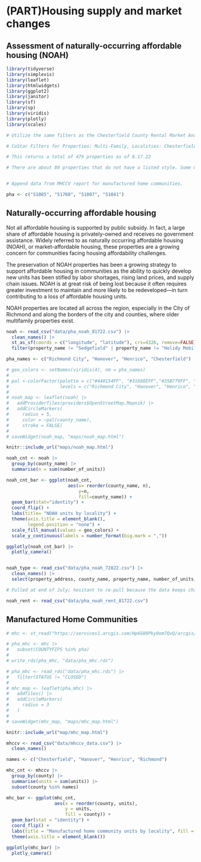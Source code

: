 # (PART)Housing supply and market changes {.unnumbered}

## Assessment of naturally-occurring affordable housing (NOAH){#part-2-4}

```r

library(tidyverse)
library(simplevis)
library(leaflet)
library(htmlwidgets)
library(ggplot2)
library(janitor)
library(sf)
library(sp)
library(viridis)
library(plotly)
library(scales)

# Utilize the same filters as the Chesterfield County Rental Market Analysis. I've changed the star rating to two or less, which coincides with CoStar's analysis.

# CoStar Filters for Properties: Multi-Family, Localities: Chesterfield, Hanover, Henrico,Richmond City; Construction status: Existing; Stars: 2 or less; Rent type: Market; Max Year Built: 1999; Building class: B, C, and Unclassified

# This returns a total of 479 properties as of 8.17.22

# There are about 80 properties that do not have a listed style. Some may be manufactured home parks. Consider removing property_name == Sedgefield, Holiday Mobile Home Park


# Append data from MHCCV report for manufactured home communities.

pha <- c("51085", "51760", "51087", "51041")

```
## Naturally-occurring affordable housing

Not all affordable housing is supported by public subsidy. In fact, a large share of affordable housing is privately-owned and receives no government assistance. Widely referred to as naturally occurring affordable housing (NOAH), or market-affordable housing, these properties are a growing concern for communities facing housing affordability challenges.

The preservation of NOAH properties has been a growing strategy to support affordable housing in communities as the ability to quickly develop new units has been stifled by labor shortages, rising land prices, and supply chain issues. NOAH is at great risk of being lost because it often requires greater investment to maintain and more likely to be redeveloped---in turn contributing to a loss of affordable housing units.

NOAH properties are located all across the region, especially in the City of Richmond and along the borders of the city and counties, where older multifamily properties exist.

```r

noah <- read_csv("data/pha_noah_81722.csv") |> 
  clean_names() |> 
  st_as_sf(coords = c("longitude", "latitude"), crs=4326, remove=FALSE) |> 
  filter(property_name != "Sedgefield" | property_name != "Holidy Mobile Home Park")

pha_names <- c("Richmond City", "Hanover", "Henrico", "Chesterfield")

# geo_colors <- setNames(viridis(4), nm = pha_names)
# 
# pal <-colorFactor(palette = c("#440154FF", "#31688EFF","#35B779FF", "#FDE725FF"),
#                   levels = c("Richmond City", "Hanover", "Henrico", "Chesterfield"))
#   
# noah_map <- leaflet(noah) |> 
#   addProviderTiles(providers$OpenStreetMap.Mapnik) |>
#   addCircleMarkers(
#     radius = 5,
#     color = ~pal(county_name),
#     stroke = FALSE)
# 
# saveWidget(noah_map, "maps/noah_map.html")

knitr::include_url("maps/noah_map.html")
```

```r

noah_cnt <- noah |> 
  group_by(county_name) |> 
  summarise(n = sum(number_of_units))

noah_cnt_bar <- ggplot(noah_cnt,
                       aes(x= reorder(county_name, n),
                           y=n,
                           fill=county_name)) +
  geom_bar(stat="identity") +
  coord_flip() +
  labs(title= "NOAH units by locality") +
  theme(axis.title = element_blank(),
        legend.position = "none") +
  scale_fill_manual(values = geo_colors) +
  scale_y_continuous(labels = number_format(big.mark = ","))

ggplotly(noah_cnt_bar) |> 
  plotly_camera()



```

```r


noah_type <- read_csv("data/pha_noah_72822.csv") |> 
  clean_names() |> 
  select(property_address, county_name, property_name, number_of_units, style, year_built) 


```

```r

# Pulled at end of July; hesitant to re-pull because the data keeps changing on CoStar's side. 

noah_rent <- read_csv("data/pha_noah_rent_81722.csv") 


```

## Manufactured Home Communities

```r

# mhc <- st_read("https://services1.arcgis.com/Hp6G80Pky0om7QvQ/arcgis/rest/services/Mobile_Home_Parks/FeatureServer/0/query?outFields=*&where=1%3D1&f=geojson")

# pha_mhc <- mhc |>  
#   subset(COUNTYFIPS %in% pha)
# 
# write_rds(pha_mhc, "data/pha_mhc.rds")

# pha_mhc <- read_rds("data/pha_mhc.rds") |> 
#   filter(STATUS != "CLOSED")
# 
# mhc_map <- leaflet(pha_mhc) |> 
#   addTiles() |> 
#   addCircleMarkers(
#     radius = 3
#   )
# 
# saveWidget(mhc_map, "maps/mhc_map.html")

knitr::include_url("map/mhc_map.html")

```

```r

mhccv <- read_csv("data/mhccv_data.csv") |> 
  clean_names()

names <- c("Chesterfield", "Hanover", "Henrico", "Richmond")

mhc_cnt <- mhccv |> 
  group_by(county) |> 
  summarise(units = sum(units)) |> 
  subset(county %in% names)

mhc_bar <- ggplot(mhc_cnt,
                  aes(x = reorder(county, units),
                      y = units, 
                      fill = county)) +
  geom_bar(stat = "identity") +
  coord_flip() +
  labs(title = "Manufactured home community units by locality", fill = "Locality") +
  theme(axis.title = element_blank())

ggplotly(mhc_bar) |> 
  plotly_camera()

```